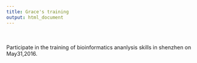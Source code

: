 ---
title: Grace's training
output: html_document
---
<br>
</br>
Participate in the training of bioinformatics ananlysis skills in shenzhen on May31,2016.
